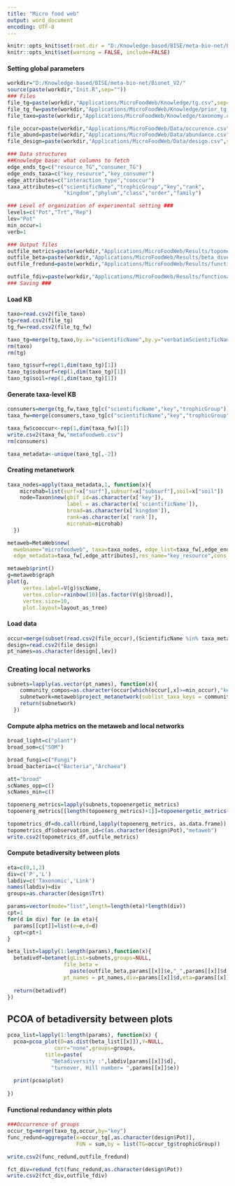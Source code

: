 ---
title: "Micro food web"
output: word_document
encoding: UTF-8
---

```{r setup }
knitr::opts_knit$set(root.dir = "D:/Knowledge-based/BISE/meta-bio-net/Bionet_V2/")
knitr::opts_knit$set(warning = FALSE, include=FALSE)
```

#### Setting global parameters
```{r warning=FALSE, include=FALSE}
workdir="D:/Knowledge-based/BISE/meta-bio-net/Bionet_V2/"
source(paste(workdir,"Init.R",sep=""))
### Files
file_tg=paste(workdir,"Applications/MicroFoodWeb/Knowledge/tg.csv",sep="")
file_tg_fw=paste(workdir,"Applications/MicroFoodWeb/Knowledge/prior_tg_fw.csv",sep="")
file_taxo=paste(workdir,"Applications/MicroFoodWeb/Knowledge/taxonomy.csv",sep="")

file_occur=paste(workdir,"Applications/MicroFoodWeb/Data/occurence.csv",sep="")
file_abund=paste(workdir,"Applications/MicroFoodWeb/Data/abundance.csv",sep="")
file_design=paste(workdir,"Applications/MicroFoodWeb/Data/design.csv",sep="")

### Data structures
##Knowledge base: what columns to fetch
edge_ends_tg=c("resource_TG","consumer_TG")
edge_ends_taxa=c("key_resource","key_consumer")
edge_attributes=c("interaction_type","cooccur")
taxa_attributes=c("scientificName","trophicGroup","key","rank",
                  "kingdom","phylum","class","order","family")

### Level of organization of experimental setting ###
levels=c("Pot","Trt","Rep")
lev="Pot"
min_occur=1
verb=1

### Output files
outfile_metrics=paste(workdir,"Applications/MicroFoodWeb/Results/topometrics.csv",sep="")
outfile_beta=paste(workdir,"Applications/MicroFoodWeb/Results/beta_diversity",sep="")
outfile_fredund=paste(workdir,"Applications/MicroFoodWeb/Results/functional_redundancy.csv",sep="")

outfile_fdiv=paste(workdir,"Applications/MicroFoodWeb/Results/functional_diversity.csv",sep="")
### Saving ###
```

#### Load KB
```{r warning=FALSE}
taxo=read.csv2(file_taxo)
tg=read.csv2(file_tg)
tg_fw=read.csv2(file_tg_fw)

taxo_tg=merge(tg,taxo,by.x="scientificName",by.y="verbatimScientificName")[taxa_attributes]
rm(taxo)
rm(tg)

taxo_tg$surf=rep(1,dim(taxo_tg)[1])
taxo_tg$subsurf=rep(1,dim(taxo_tg)[1])
taxo_tg$soil=rep(1,dim(taxo_tg)[1])
```

#### Generate taxa-level KB
```{r warning=FALSE}
consumers=merge(tg_fw,taxo_tg[c("scientificName","key","trophicGroup")],by.x="consumer_TG",by.y="trophicGroup")
taxa_fw=merge(consumers,taxo_tg[c("scientificName","key","trophicGroup")],by.x="resource_TG",by.y="trophicGroup",suffixes = c("_consumer","_resource"))

taxa_fw$cooccur<-rep(1,dim(taxa_fw)[1])
write.csv2(taxa_fw,"metafoodweb.csv")
rm(consumers)

taxa_metadata<-unique(taxo_tg[,-2])
```

#### Creating metanetwork
```{r warning=FALSE}
taxa_nodes=apply(taxa_metadata,1, function(x){
    microhab=list(surf=x["surf"],subsurf=x["subsurf"],soil=x["soil"])
    node=Taxon$new(gbif_id=as.character(x['key']),
                   label = as.character(x['scientificName']),
                   broad=as.character(x['kingdom']),
                   rank=as.character(x['rank']),
                   microhab=microhab)
  })

metaweb=MetaWeb$new(
  mwebname="microfoodweb", taxa=taxa_nodes, edge_list=taxa_fw[,edge_ends_taxa],   
  edge_metadata=taxa_fw[,edge_attributes],res_name="key_resource",cons_name="key_consumer",type="interaction_type",cooccur="cooccur")

metaweb$print()
g=metaweb$graph
plot(g,
     vertex.label=V(g)$scName,
     vertex.color=rainbow(10)[as.factor(V(g)$broad)],
     vertex.size=10,
     plot.layout=layout_as_tree)

```

#### Load data
```{r}
occur=merge(subset(read.csv2(file_occur),(ScientificName %in% taxa_metadata$scientificName)),taxa_metadata[c("key","scientificName")],by.x="ScientificName",by.y="scientificName")
design=read.csv2(file_design)
pt_names=as.character(design[,lev])
```


### Creating local networks
```{r}
subnets=lapply(as.vector(pt_names), function(x){
    community_compos=as.character(occur[which(occur[,x]>=min_occur),"key"])
    subnetwork=metaweb$project_metanetwork(sublist_taxa_keys = community_compos,net_name = x,verbose=verb) 
    return(subnetwork)
  })
```

#### Compute alpha metrics on the metaweb and local networks
```{r}
broad_light=c("plant")
broad_som=c("SOM")

broad_fungi=c("Fungi")
broad_bacteria=c("Bacteria","Archaea")

att="broad"
scNames_opp=c()
scNames_min=c()

topoenerg_metrics=lapply(subnets,topoenergetic_metrics)
topoenerg_metrics[[length(topoenerg_metrics)+1]]=topoenergetic_metrics(metaweb$graph)

topometrics_df=do.call(rbind,lapply(topoenerg_metrics, as.data.frame))
topometrics_df$observation_id=c(as.character(design$Pot),"metaweb")
write.csv2(topometrics_df,outfile_metrics)
```

#### Compute betadiversity between plots
```{r echo=T, results='hide'}
eta=c(0,1,2)
div=c('P','L')
labdiv=c('Taxonomic','Link')
names(labdiv)=div
groups=as.character(design$Trt)

params=vector(mode="list",length=length(eta)*length(div))
cpt=1
for(d in div) for (e in eta){
  params[[cpt]]=list(e=e,d=d)
  cpt=cpt+1
} 

beta_list=lapply(1:length(params),function(x){
  betadivdf=betanet(gList=subnets,groups=NULL,
                  file_beta = 
                    paste(outfile_beta,params[[x]]$e,"_",params[[x]]$d,".csv",sep=""),
                  pt_names = pt_names,div=params[[x]]$d,eta=params[[x]]$e)
  
  return(betadivdf)
})


```

## PCOA of betadiversity between plots
```{r}
pcoa_list=lapply(1:length(params), function(x) {
  pcoa=pcoa_plot(D=as.dist(beta_list[[x]]),Y=NULL,
               corr="none",groups=groups,
            title=paste(
              "Betadiversity :",labdiv[params[[x]]$d],
              "turnover, Hill number= ",params[[x]]$e))
  
  print(pcoa$plot)
  
})

```

#### Functional redundancy within plots
```{r}
###Occurrence of groups
occur_tg=merge(taxo_tg,occur,by="key")
func_redund=aggregate(x=occur_tg[,as.character(design$Pot)],
                      FUN = sum,by = list(TG=occur_tg$trophicGroup))

write.csv2(func_redund,outfile_fredund)

fct_div=redund_fct(func_redund,as.character(design$Pot))
write.csv2(fct_div,outfile_fdiv)
```


